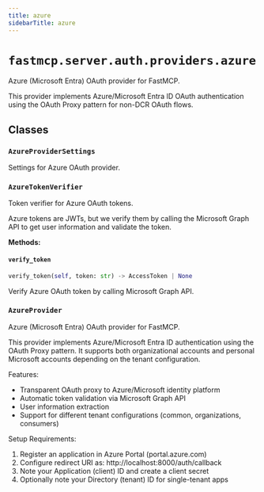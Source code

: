 ```yaml
---
title: azure
sidebarTitle: azure
---
```


# `fastmcp.server.auth.providers.azure`


Azure (Microsoft Entra) OAuth provider for FastMCP.

This provider implements Azure/Microsoft Entra ID OAuth authentication
using the OAuth Proxy pattern for non-DCR OAuth flows.


## Classes

### `AzureProviderSettings` <sup><a href="https://github.com/jlowin/fastmcp/blob/main/src/fastmcp/server/auth/providers/azure.py#L23" target="_blank"><Icon icon="github" style="width: 14px; height: 14px;" /></a></sup>


Settings for Azure OAuth provider.


### `AzureTokenVerifier` <sup><a href="https://github.com/jlowin/fastmcp/blob/main/src/fastmcp/server/auth/providers/azure.py#L48" target="_blank"><Icon icon="github" style="width: 14px; height: 14px;" /></a></sup>


Token verifier for Azure OAuth tokens.

Azure tokens are JWTs, but we verify them by calling the Microsoft Graph API
to get user information and validate the token.


**Methods:**

#### `verify_token` <sup><a href="https://github.com/jlowin/fastmcp/blob/main/src/fastmcp/server/auth/providers/azure.py#L70" target="_blank"><Icon icon="github" style="width: 14px; height: 14px;" /></a></sup>

```python
verify_token(self, token: str) -> AccessToken | None
```

Verify Azure OAuth token by calling Microsoft Graph API.


### `AzureProvider` <sup><a href="https://github.com/jlowin/fastmcp/blob/main/src/fastmcp/server/auth/providers/azure.py#L120" target="_blank"><Icon icon="github" style="width: 14px; height: 14px;" /></a></sup>


Azure (Microsoft Entra) OAuth provider for FastMCP.

This provider implements Azure/Microsoft Entra ID authentication using the
OAuth Proxy pattern. It supports both organizational accounts and personal
Microsoft accounts depending on the tenant configuration.

Features:
- Transparent OAuth proxy to Azure/Microsoft identity platform
- Automatic token validation via Microsoft Graph API
- User information extraction
- Support for different tenant configurations (common, organizations, consumers)

Setup Requirements:
1. Register an application in Azure Portal (portal.azure.com)
2. Configure redirect URI as: http://localhost:8000/auth/callback
3. Note your Application (client) ID and create a client secret
4. Optionally note your Directory (tenant) ID for single-tenant apps

